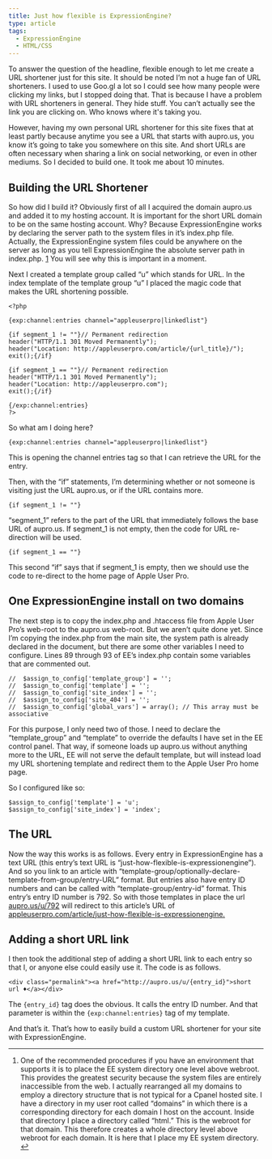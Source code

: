 ```yaml
---
title: Just how flexible is ExpressionEngine?
type: article
tags:
  - ExpressionEngine
  - HTML/CSS
---
```


To answer the question of the headline, flexible enough to let me create a URL shortener just for this site. It should be noted I’m not a huge fan of URL shorteners. I used to use Goo.gl a lot so I could see how many people were clicking my links, but I stopped doing that. That is because I have a problem with URL shorteners in general. They hide stuff. You can’t actually see the link you are clicking on. Who knows where it's taking you.

However, having my own personal URL shortener for this site fixes that at least partly because anytime you see a URL that starts with aupro.us, you know it’s going to take you somewhere on this site. And short URLs are often necessary when sharing a link on social networking, or even in other mediums. So I decided to build one. It took me about 10 minutes.

Building the URL Shortener
--------------------------

So how did I build it? Obviously first of all I acquired the domain aupro.us and added it to my hosting account. It is important for the short URL domain to be on the same hosting account. Why? Because ExpressionEngine works by declaring the server path to the system files in it’s index.php file. Actually, the ExpressionEngine system files could be anywhere on the server as long as you tell ExpressionEngine the absolute server path in index.php. [1](#fn:flexee1) You will see why this is important in a moment.

Next I created a template group called “u” which stands for URL. In the index template of the template group “u” I placed the magic code that makes the URL shortening possible.

```
<?php

{exp:channel:entries channel="appleuserpro|linkedlist"}

{if segment_1 != ""}// Permanent redirection
header("HTTP/1.1 301 Moved Permanently");
header("Location: http://appleuserpro.com/article/{url_title}/");
exit();{/if}

{if segment_1 == ""}// Permanent redirection
header("HTTP/1.1 301 Moved Permanently");
header("Location: http://appleuserpro.com");
exit();{/if}

{/exp:channel:entries}
?>
```

So what am I doing here?

```
{exp:channel:entries channel="appleuserpro|linkedlist"}
```

This is opening the channel entries tag so that I can retrieve the URL for the entry.

Then, with the “if” statements, I’m determining whether or not someone is visiting just the URL aupro.us, or if the URL contains more.

```
{if segment_1 != ""}
```

“segment_1” refers to the part of the URL that immediately follows the base URL of aupro.us. If segment_1 is not empty, then the code for URL re-direction will be used.

```
{if segment_1 == ""}
```

This second “if” says that if segment_1 is empty, then we should use the code to re-direct to the home page of Apple User Pro.

One ExpressionEngine install on two domains
-------------------------------------------

The next step is to copy the index.php and .htaccess file from Apple User Pro’s web-root to the aupro.us web-root. But we aren’t quite done yet. Since I’m copying the index.php from the main site, the system path is already declared in the document, but there are some other variables I need to configure. Lines 89 through 93 of EE’s index.php contain some variables that are commented out.

```
//  $assign_to_config['template_group'] = '';
//  $assign_to_config['template'] = '';
//  $assign_to_config['site_index'] = '';
//  $assign_to_config['site_404'] = '';
//  $assign_to_config['global_vars'] = array(); // This array must be associative
```

For this purpose, I only need two of those. I need to declare the “template_group” and “template” to override the defaults I have set in the EE control panel. That way, if someone loads up aupro.us without anything more to the URL, EE will not serve the default template, but will instead load my URL shortening template and redirect them to the Apple User Pro home page.

So I configured like so:

```
$assign_to_config['template'] = 'u';
$assign_to_config['site_index'] = 'index';
```

The URL
-------

Now the way this works is as follows. Every entry in ExpressionEngine has a text URL (this entry’s text URL is “just-how-flexible-is-expressionengine”). And so you link to an article with “template-group/optionally-declare-template-from-group/entry-URL” format. But entries also have entry ID numbers and can be called with “template-group/entry-id” format. This entry’s entry ID number is 792. So with those templates in place the url [aupro.us/u/792](http://aupro.us/u/792) will redirect to this article’s URL of [appleuserpro.com/article/just-how-flexible-is-expressionengine.](http://appleuserpro.com/article/2011/12/just-how-flexible-is-expressionengine)

Adding a short URL link
-----------------------

I then took the additional step of adding a short URL link to each entry so that I, or anyone else could easily use it. The code is as follows.

```
<div class="permalink"><a href="http://aupro.us/u/{entry_id}">short url ♦</a></div>
```

The `{entry_id}` tag does the obvious. It calls the entry ID number. And that parameter is within the `{exp:channel:entries}` tag of my template.

And that’s it. That’s how to easily build a custom URL shortener for your site with ExpressionEngine.

* * *

1. One of the recommended procedures if you have an environment that supports it is to place the EE system directory one level above webroot. This provides the greatest security because the system files are entirely inaccessible from the web. I actually rearranged all my domains to employ a directory structure that is not typical for a Cpanel hosted site. I have a directory in my user root called “domains” in which there is a corresponding directory for each domain I host on the account. Inside that directory I place a directory called “html.” This is the webroot for that domain. This therefore creates a whole directory level above webroot for each domain. It is here that I place my EE system directory. [↩](#fnref:flexee1)
